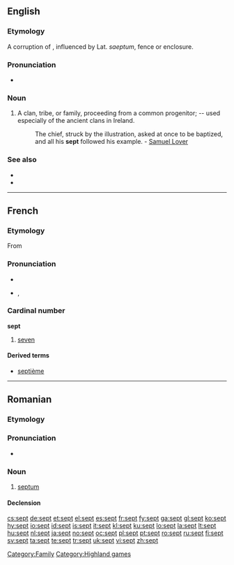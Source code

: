 ==English==
{{webster}}

===Etymology===
A corruption of {{term|sect|lang=en}}, influenced by Lat. ''saeptum'', fence or enclosure.

===Pronunciation===
* {{a|UK|US}} {{IPA|/sɛpt/}}
*: {{rhymes|ɛpt}}

===Noun===
{{en-noun}}

# A clan, tribe, or family, proceeding from a common progenitor; -- used especially of the ancient clans in Ireland.
#: The chief, struck by the illustration, asked at once to be baptized, and all his '''sept''' followed his example. - [[w:Samuel Lover|Samuel Lover]]

===See also===
* {{pedialite}}
* {{Wikisource1911Enc Citation|Sept}}

[[Category:Family]]
[[Category:Highland games]]

----

==French==

===Etymology===
From {{etyl|la|fr}} {{term|septem|lang=la}}

===Pronunciation===
* {{audio|Fr-sept.ogg|audio}}
* {{IPA|lang=fr|/sɛt/}}, {{SAMPA|/sEt/}}

===Cardinal number===
'''sept'''

# {{cardinal|lang=fr}} [[seven]]

====Derived terms====
* [[septième]]

----

==Romanian==

===Etymology===
{{etyl|la|ro}} {{term|septum|lang=la}}

===Pronunciation===
* {{IPA|[sept]|lang=ro}}

===Noun===
{{ro-noun|n|septuri}}

# {{anatomy|lang=ro}} [[septum]]

====Declension====
{{ro-noun-n|pl=septuri|def=septul}}

[[cs:sept]]
[[de:sept]]
[[et:sept]]
[[el:sept]]
[[es:sept]]
[[fr:sept]]
[[fy:sept]]
[[ga:sept]]
[[gl:sept]]
[[ko:sept]]
[[hy:sept]]
[[io:sept]]
[[id:sept]]
[[is:sept]]
[[it:sept]]
[[kl:sept]]
[[ku:sept]]
[[lo:sept]]
[[la:sept]]
[[lt:sept]]
[[hu:sept]]
[[nl:sept]]
[[ja:sept]]
[[no:sept]]
[[oc:sept]]
[[pl:sept]]
[[pt:sept]]
[[ro:sept]]
[[ru:sept]]
[[fi:sept]]
[[sv:sept]]
[[ta:sept]]
[[te:sept]]
[[tr:sept]]
[[uk:sept]]
[[vi:sept]]
[[zh:sept]]